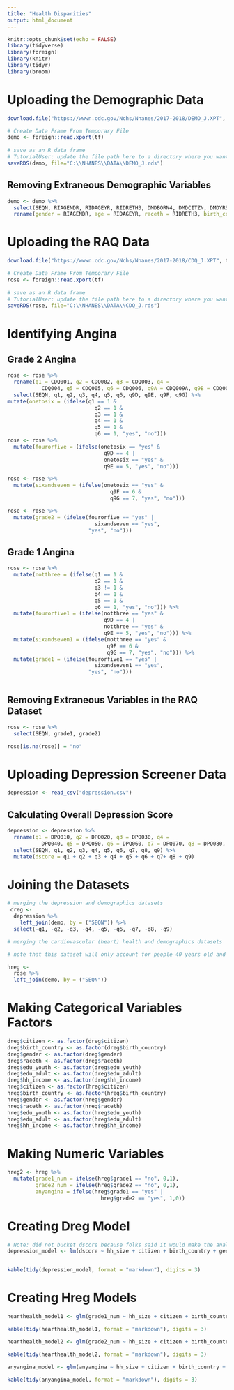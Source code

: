 ```yaml
---
title: "Health Disparities"
output: html_document
---
```


```r
knitr::opts_chunk$set(echo = FALSE)
library(tidyverse)
library(foreign)
library(knitr)
library(tidyr)
library(broom)
```

# Uploading the Demographic Data

```r
download.file("https://wwwn.cdc.gov/Nchs/Nhanes/2017-2018/DEMO_J.XPT", tf <- tempfile(), mode="wb")

# Create Data Frame From Temporary File
demo <- foreign::read.xport(tf)
    
# save as an R data frame
# TutorialUser: update the file path here to a directory where you want to save the data frame 
saveRDS(demo, file="C:\\NHANES\\DATA\\DEMO_J.rds")  
```
## Removing Extraneous Demographic Variables

```r
demo <- demo %>%
  select(SEQN, RIAGENDR, RIDAGEYR, RIDRETH3, DMDBORN4, DMDCITZN, DMDYRSUS, DMDEDUC3, DMDEDUC2, DMDHHSIZ, INDHHIN2) %>%
  rename(gender = RIAGENDR, age = RIDAGEYR, raceth = RIDRETH3, birth_country = DMDBORN4, citizen = DMDCITZN, time_us = DMDYRSUS, edu_youth = DMDEDUC3, edu_adult = DMDEDUC2, hh_size = DMDHHSIZ, hh_income = INDHHIN2)
```


# Uploading the RAQ Data

```r
download.file("https://wwwn.cdc.gov/Nchs/Nhanes/2017-2018/CDQ_J.XPT", tf <- tempfile(), mode="wb")

# Create Data Frame From Temporary File
rose <- foreign::read.xport(tf)
    
# save as an R data frame
# TutorialUser: update the file path here to a directory where you want to save the data frame 
saveRDS(rose, file="C:\\NHANES\\DATA\\CDQ_J.rds")  
```
# Identifying Angina

## Grade 2 Angina

```r
rose <- rose %>%
  rename(q1 = CDQ001, q2 = CDQ002, q3 = CDQ003, q4 = 
           CDQ004, q5 = CDQ005, q6 = CDQ006, q9A = CDQ009A, q9B = CDQ009B, q9C = CDQ009C, q9D = CDQ009D, q9E = CDQ009E, q9F = CDQ009F, q9G = CDQ009G) %>%
  select(SEQN, q1, q2, q3, q4, q5, q6, q9D, q9E, q9F, q9G) %>%
mutate(onetosix = (ifelse(q1 == 1 &
                            q2 == 1 &
                            q3 == 1 &
                            q4 == 1 &
                            q5 == 1 &
                            q6 == 1, "yes", "no")))
rose <- rose %>%
  mutate(fourorfive = (ifelse(onetosix == "yes" &
                               q9D == 4 | 
                               onetosix == "yes" & 
                               q9E == 5, "yes", "no")))

rose <- rose %>%
  mutate(sixandseven = (ifelse(onetosix == "yes" &
                                 q9F == 6 &
                                 q9G == 7, "yes", "no")))

rose <- rose %>%
  mutate(grade2 = (ifelse(fourorfive == "yes" |
                            sixandseven == "yes", 
                          "yes", "no")))
```

## Grade 1 Angina

```r
rose <- rose %>%
  mutate(notthree = (ifelse(q1 == 1 &
                            q2 == 1 &
                            q3 != 1 &
                            q4 == 1 &
                            q5 == 1 &
                            q6 == 1, "yes", "no"))) %>%
  mutate(fourorfive1 = (ifelse(notthree == "yes" &
                               q9D == 4 | 
                               notthree == "yes" & 
                               q9E == 5, "yes", "no"))) %>%
  mutate(sixandseven1 = (ifelse(notthree == "yes" &
                                q9F == 6 &
                                q9G == 7, "yes", "no"))) %>%
  mutate(grade1 = (ifelse(fourorfive1 == "yes" |
                            sixandseven1 == "yes", 
                          "yes", "no")))
  
```

## Removing Extraneous Variables in the RAQ Dataset

```r
rose <- rose %>%
  select(SEQN, grade1, grade2)

rose[is.na(rose)] = "no"
```

# Uploading Depression Screener Data

```r
depression <- read_csv("depression.csv")
```

## Calculating Overall Depression Score

```r
depression <- depression %>%
  rename(q1 = DPQ010, q2 = DPQ020, q3 = DPQ030, q4 = 
           DPQ040, q5 = DPQ050, q6 = DPQ060, q7 = DPQ070, q8 = DPQ080, q9 = DPQ090) %>%
  select(SEQN, q1, q2, q3, q4, q5, q6, q7, q8, q9) %>%
  mutate(dscore = q1 + q2 + q3 + q4 + q5 + q6 + q7+ q8 + q9)
```

# Joining the Datasets

```r
# merging the depression and demographics datasets
 dreg <- 
  depression %>%
    left_join(demo, by = ("SEQN")) %>%
  select(-q1, -q2, -q3, -q4, -q5, -q6, -q7, -q8, -q9)
```

```r
# merging the cardiovascular (heart) health and demographics datasets

# note that this dataset will only account for people 40 years old and older

hreg <-
  rose %>%
  left_join(demo, by = ("SEQN"))
```

# Making Categorical Variables Factors

```r
dreg$citizen <- as.factor(dreg$citizen)
dreg$birth_country <- as.factor(dreg$birth_country)
dreg$gender <- as.factor(dreg$gender)
dreg$raceth <- as.factor(dreg$raceth)
dreg$edu_youth <- as.factor(dreg$edu_youth)
dreg$edu_adult <- as.factor(dreg$edu_adult)
dreg$hh_income <- as.factor(dreg$hh_income) 
hreg$citizen <- as.factor(hreg$citizen)
hreg$birth_country <- as.factor(hreg$birth_country)
hreg$gender <- as.factor(hreg$gender)
hreg$raceth <- as.factor(hreg$raceth)
hreg$edu_youth <- as.factor(hreg$edu_youth)
hreg$edu_adult <- as.factor(hreg$edu_adult)
hreg$hh_income <- as.factor(hreg$hh_income) 
```

# Making Numeric Variables

```r
hreg2 <- hreg %>% 
  mutate(grade1_num = ifelse(hreg$grade1 == "no", 0,1),
         grade2_num = ifelse(hreg$grade2 == "no", 0,1),
         anyangina = ifelse(hreg$grade1 == "yes" |
                              hreg$grade2 == "yes", 1,0))
```

# Creating Dreg Model

```r
# Note: did not bucket dscore because folks said it would make the analysis less robust; something is broken with time_us variable that I could not figure out so i excluded it from model
depression_model <- lm(dscore ~ hh_size + citizen + birth_country + gender + raceth + edu_adult + hh_income + age, data = dreg)


kable(tidy(depression_model, format = "markdown"), digits = 3)
```

# Creating Hreg Models

```r
hearthealth_model1 <- glm(grade1_num ~ hh_size + citizen + birth_country + gender + raceth + edu_adult + hh_income + age, data = hreg2, family = binomial)

kable(tidy(hearthealth_model1, format = "markdown"), digits = 3)

hearthealth_model2 <- glm(grade2_num ~ hh_size + citizen + birth_country + gender + raceth + edu_adult + hh_income + age, data = hreg2, family = binomial)

kable(tidy(hearthealth_model2, format = "markdown"), digits = 3)

anyangina_model <- glm(anyangina ~ hh_size + citizen + birth_country + gender + raceth + edu_adult + hh_income + age, data = hreg2, family = binomial)

kable(tidy(anyangina_model, format = "markdown"), digits = 3)
```